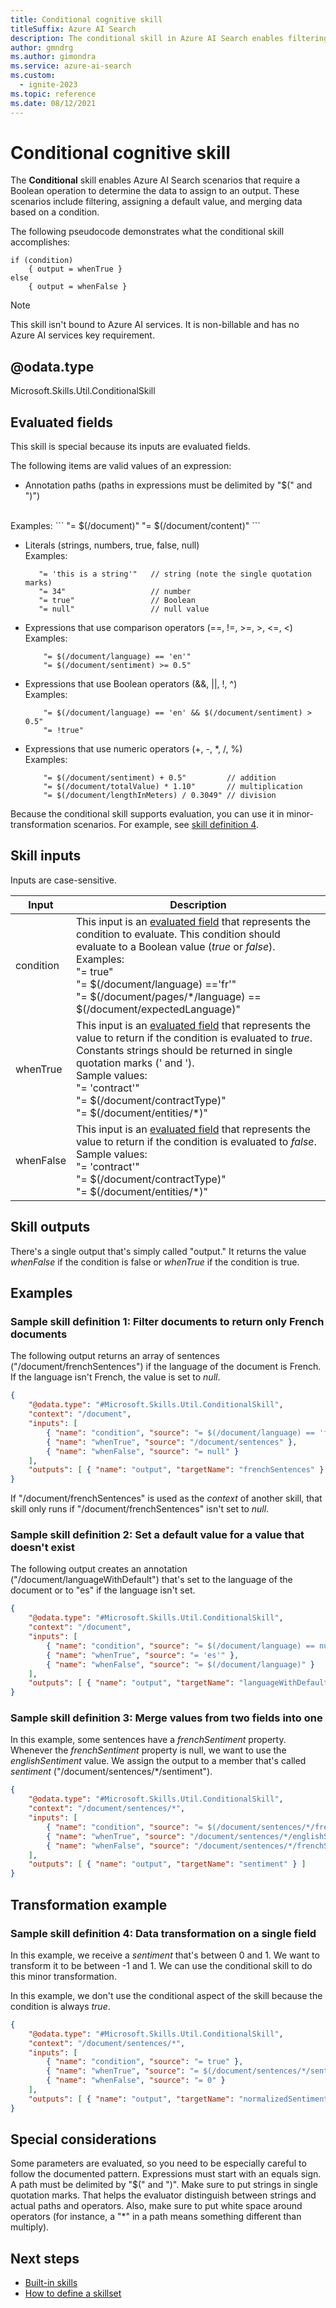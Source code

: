 ```yaml
---
title: Conditional cognitive skill
titleSuffix: Azure AI Search
description: The conditional skill in Azure AI Search enables filtering, creating defaults, and merging values in a skillset definition.
author: gmndrg
ms.author: gimondra
ms.service: azure-ai-search
ms.custom:
  - ignite-2023
ms.topic: reference
ms.date: 08/12/2021
---
```


# Conditional cognitive skill

The **Conditional** skill enables Azure AI Search scenarios that require a Boolean operation to determine the data to assign to an output. These scenarios include filtering, assigning a default value, and merging data based on a condition.

The following pseudocode demonstrates what the conditional skill accomplishes:

```
if (condition) 
    { output = whenTrue } 
else 
    { output = whenFalse } 
```

> [!NOTE]
> This skill isn't bound to Azure AI services. It is non-billable and has no Azure AI services key requirement.

## @odata.type  
Microsoft.Skills.Util.ConditionalSkill


## Evaluated fields

This skill is special because its inputs are evaluated fields.

The following items are valid values of an expression:

-	Annotation paths (paths in expressions must be delimited by "$(" and ")")
 <br/>
    Examples:
    ```
        "= $(/document)"
        "= $(/document/content)"
    ```

-  Literals (strings, numbers, true, false, null) <br/>
    Examples:
    ```
       "= 'this is a string'"   // string (note the single quotation marks)
       "= 34"                   // number
       "= true"                 // Boolean
       "= null"                 // null value
    ```

-  Expressions that use comparison operators (==, !=, >=, >, <=, <) <br/>
    Examples:
    ```
        "= $(/document/language) == 'en'"
        "= $(/document/sentiment) >= 0.5"
    ```

-	Expressions that use Boolean operators  (&&, ||, !, ^) <br/>
    Examples:
    ```
        "= $(/document/language) == 'en' && $(/document/sentiment) > 0.5"
        "= !true"
    ```

-	Expressions that use numeric operators (+, -, \*, /, %) <br/>
    Examples: 
    ```
        "= $(/document/sentiment) + 0.5"         // addition
        "= $(/document/totalValue) * 1.10"       // multiplication
        "= $(/document/lengthInMeters) / 0.3049" // division
    ```

Because the conditional skill supports evaluation, you can use it in minor-transformation scenarios. For example, see [skill definition 4](#transformation-example).

## Skill inputs
Inputs are case-sensitive.

| Input	  | Description |
|-------------|-------------|
| condition   | This input is an [evaluated field](#evaluated-fields) that represents the condition to evaluate. This condition should evaluate to a Boolean value (*true* or *false*).   <br/>  Examples: <br/> "= true" <br/> "= $(/document/language) =='fr'" <br/> "= $(/document/pages/\*/language) == $(/document/expectedLanguage)" <br/> |
| whenTrue    | This input is an [evaluated field](#evaluated-fields) that represents the value to return if the condition is evaluated to *true*. Constants strings should be returned in single quotation marks (' and '). <br/>Sample values: <br/> "= 'contract'"<br/>"= $(/document/contractType)" <br/> "= $(/document/entities/\*)" <br/> |
| whenFalse   | This input is an [evaluated field](#evaluated-fields) that represents the value to return if the condition is evaluated to *false*. <br/>Sample values: <br/> "= 'contract'"<br/>"= $(/document/contractType)" <br/> "= $(/document/entities/\*)" <br/>

## Skill outputs
There's a single output that's simply called "output." It returns the value *whenFalse* if the condition is false or *whenTrue* if the condition is true.

## Examples

###	Sample skill definition 1: Filter documents to return only French documents

The following output returns an array of sentences ("/document/frenchSentences") if the language of the document is French. If the language isn't French, the value is set to *null*.

```json
{
    "@odata.type": "#Microsoft.Skills.Util.ConditionalSkill",
    "context": "/document",
    "inputs": [
        { "name": "condition", "source": "= $(/document/language) == 'fr'" },
        { "name": "whenTrue", "source": "/document/sentences" },
        { "name": "whenFalse", "source": "= null" }
    ],
    "outputs": [ { "name": "output", "targetName": "frenchSentences" } ]
}
```
If "/document/frenchSentences" is used as the *context* of another skill, that skill only runs if "/document/frenchSentences" isn't set to *null*.


###	Sample skill definition 2: Set a default value for a value that doesn't exist

The following output creates an annotation ("/document/languageWithDefault") that's set to the language of the document or to "es" if the language isn't set.

```json
{
    "@odata.type": "#Microsoft.Skills.Util.ConditionalSkill",
    "context": "/document",
    "inputs": [
        { "name": "condition", "source": "= $(/document/language) == null" },
        { "name": "whenTrue", "source": "= 'es'" },
        { "name": "whenFalse", "source": "= $(/document/language)" }
    ],
    "outputs": [ { "name": "output", "targetName": "languageWithDefault" } ]
}
```

###	Sample skill definition 3: Merge values from two fields into one

In this example, some sentences have a *frenchSentiment* property. Whenever the *frenchSentiment* property is null, we want to use the *englishSentiment* value. We assign the output to a member that's called *sentiment* ("/document/sentences/*/sentiment").

```json
{
    "@odata.type": "#Microsoft.Skills.Util.ConditionalSkill",
    "context": "/document/sentences/*",
    "inputs": [
        { "name": "condition", "source": "= $(/document/sentences/*/frenchSentiment) == null" },
        { "name": "whenTrue", "source": "/document/sentences/*/englishSentiment" },
        { "name": "whenFalse", "source": "/document/sentences/*/frenchSentiment" }
    ],
    "outputs": [ { "name": "output", "targetName": "sentiment" } ]
}
```

## Transformation example
###	Sample skill definition 4: Data transformation on a single field

In this example, we receive a *sentiment* that's between 0 and 1. We want to transform it to be between -1 and 1. We can use the conditional skill to do this minor transformation.

In this example, we don't use the conditional aspect of the skill because the condition is always *true*.

```json
{
    "@odata.type": "#Microsoft.Skills.Util.ConditionalSkill",
    "context": "/document/sentences/*",
    "inputs": [
        { "name": "condition", "source": "= true" },
        { "name": "whenTrue", "source": "= $(/document/sentences/*/sentiment) * 2 - 1" },
        { "name": "whenFalse", "source": "= 0" }
    ],
    "outputs": [ { "name": "output", "targetName": "normalizedSentiment" } ]
}
```

## Special considerations
Some parameters are evaluated, so you need to be especially careful to follow the documented pattern. Expressions must start with an equals sign. A path must be delimited by "$(" and ")". Make sure to put strings in single quotation marks. That helps the evaluator distinguish between strings and actual paths and operators. Also, make sure to put white space around operators (for instance, a "*" in a path means something different than multiply).


## Next steps

+ [Built-in skills](cognitive-search-predefined-skills.md)
+ [How to define a skillset](cognitive-search-defining-skillset.md)
